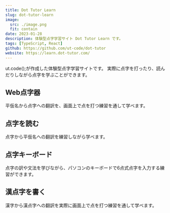 ```yaml
---
title: Dot Tutor Learn
slug: dot-tutor-learn
image:
  src: ./image.png
  fit: contain
date: 2023-01-28
description: 体験型点字学習サイト Dot Tutor Learn です。
tags: [TypeScript, React]
github: https://github.com/ut-code/dot-tutor
website: https://learn.dot-tutor.com/
---
```


ut.code();が作成した体験型点字学習サイトです。
実際に点字を打ったり、読んだりしながら点字を学ぶことができます。

## Web点字器

平仮名から点字への翻訳を、画面上で点を打つ練習を通して学べます。

## 点字を読む

点字から平仮名への翻訳を練習しながら学べます。

## 点字キーボード

点字の訳や文法を学びながら、パソコンのキーボードで6点式点字を入力する練習ができます。

## 漢点字を書く

漢字から漢点字への翻訳を実際に画面上で点を打つ練習を通して学べます。
